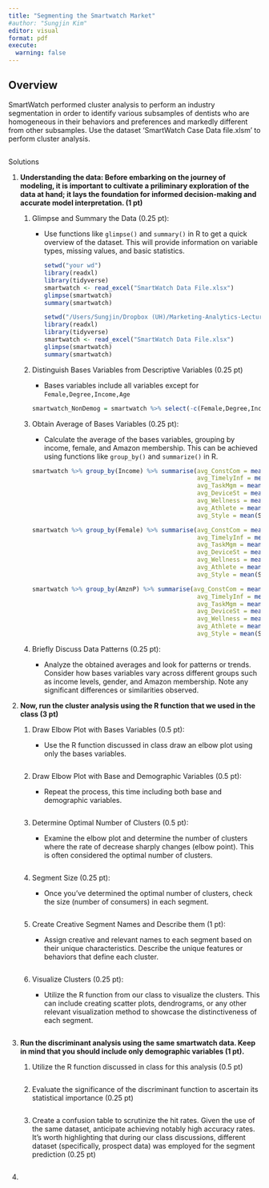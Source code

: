 ```yaml
---
title: "Segmenting the Smartwatch Market"
#author: "Sungjin Kim"
editor: visual
format: pdf
execute:
  warning: false
---
```


## Overview

SmartWatch performed cluster analysis to perform an industry segmentation in order to identify various subsamples of dentists who are homogeneous in their behaviors and preferences and markedly different from other subsamples. Use the dataset ‘SmartWatch Case Data file.xlsm’ to perform cluster analysis. 

## 

Solutions

1.  **Understanding the data: Before embarking on the journey of modeling, it is important to cultivate a priliminary exploration of the data at hand; it lays the foundation for informed decision-making and accurate model interpretation. (1 pt)**

    1.  Glimpse and Summary the Data (0.25 pt):

        -   Use functions like `glimpse()` and `summary()` in R to get a quick overview of the dataset. This will provide information on variable types, missing values, and basic statistics.

            ```r
            setwd("your wd")
            library(readxl)
            library(tidyverse)
            smartwatch <- read_excel("SmartWatch Data File.xlsx")
            glimpse(smartwatch)
            summary(smartwatch)
            ```

            ```r
            setwd("/Users/Sungjin/Dropbox (UH)/Marketing-Analytics-Lectures---2024-Spring/Homework/SmartWatch")
            library(readxl)
            library(tidyverse)
            smartwatch <- read_excel("SmartWatch Data File.xlsx")
            glimpse(smartwatch)
            summary(smartwatch)
            ```

    2.  Distinguish Bases Variables from Descriptive Variables (0.25 pt)

        -   Bases variables include all variables except for `Female,Degree,Income,Age`

        ```r
        smartwatch_NonDemog = smartwatch %>% select(-c(Female,Degree,Income,Age))

        ```

    3.  Obtain Average of Bases Variables (0.25 pt):

        -   Calculate the average of the bases variables, grouping by income, female, and Amazon membership. This can be achieved using functions like `group_by()` and `summarize()` in R.

        ```r
        smartwatch %>% group_by(Income) %>% summarise(avg_ConstCom = mean(ConstCom),
                                                      avg_TimelyInf = mean(TimelyInf),
                                                      avg_TaskMgm = mean(TaskMgm),
                                                      avg_DeviceSt = mean(DeviceSt),
                                                      avg_Wellness = mean(Wellness),
                                                      avg_Athlete = mean(Athlete),
                                                      avg_Style = mean(Style))

        smartwatch %>% group_by(Female) %>% summarise(avg_ConstCom = mean(ConstCom),
                                                      avg_TimelyInf = mean(TimelyInf),
                                                      avg_TaskMgm = mean(TaskMgm),
                                                      avg_DeviceSt = mean(DeviceSt),
                                                      avg_Wellness = mean(Wellness),
                                                      avg_Athlete = mean(Athlete),
                                                      avg_Style = mean(Style))

        smartwatch %>% group_by(AmznP) %>% summarise(avg_ConstCom = mean(ConstCom),
                                                      avg_TimelyInf = mean(TimelyInf),
                                                      avg_TaskMgm = mean(TaskMgm),
                                                      avg_DeviceSt = mean(DeviceSt),
                                                      avg_Wellness = mean(Wellness),
                                                      avg_Athlete = mean(Athlete),
                                                      avg_Style = mean(Style))

        ```

    4.  Briefly Discuss Data Patterns (0.25 pt):

        -   Analyze the obtained averages and look for patterns or trends. Consider how bases variables vary across different groups such as income levels, gender, and Amazon membership. Note any significant differences or similarities observed.

2.  **Now, run the cluster analysis using the R function that we used in the class (3 pt)**

    1.  Draw Elbow Plot with Bases Variables (0.5 pt):

        -   Use the R function discussed in class draw an elbow plot using only the bases variables.

        ```r

        ```

    2.  Draw Elbow Plot with Base and Demographic Variables (0.5 pt):

        -   Repeat the process, this time including both base and demographic variables.

        ```r

        ```

    3.  Determine Optimal Number of Clusters (0.5 pt):

        -   Examine the elbow plot and determine the number of clusters where the rate of decrease sharply changes (elbow point). This is often considered the optimal number of clusters.

        ```r

        ```

    4.  Segment Size (0.25 pt):

        -   Once you've determined the optimal number of clusters, check the size (number of consumers) in each segment.

        ```r

        ```

    5.  Create Creative Segment Names and Describe them (1 pt):

        -   Assign creative and relevant names to each segment based on their unique characteristics. Describe the unique features or behaviors that define each cluster.

        ```r

        ```

    6.  Visualize Clusters (0.25 pt):

        -   Utilize the R function from our class to visualize the clusters. This can include creating scatter plots, dendrograms, or any other relevant visualization method to showcase the distinctiveness of each segment.

        ```r

        ```

3.  **Run the discriminant analysis using the same smartwatch data. Keep in mind that you should include only demographic variables (1 pt).**

    1.  Utilize the R function discussed in class for this analysis (0.5 pt)

        ```r

        ```

    2.  Evaluate the significance of the discriminant function to ascertain its statistical importance (0.25 pt)

        ```r

        ```

    3.  Create a confusion table to scrutinize the hit rates. Given the use of the same dataset, anticipate achieving notably high accuracy rates. It's worth highlighting that during our class discussions, different dataset (specifically, prospect data) was employed for the segment prediction (0.25 pt)

        ```r

        ```

4.  
